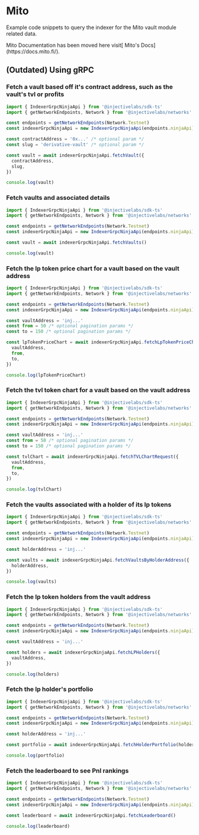 # Mito

Example code snippets to query the indexer for the Mito vault module related data.

<Callout icon="info" color="#07C1FF" iconType="regular">
Mito Documentation has been moved here visit[ Mito's Docs](https://docs.mito.fi/).
</Callout>

## (Outdated) Using gRPC

### Fetch a vault based off it's contract address, such as the vault's tvl or profits

```ts
import { IndexerGrpcNinjaApi } from '@injectivelabs/sdk-ts'
import { getNetworkEndpoints, Network } from '@injectivelabs/networks'

const endpoints = getNetworkEndpoints(Network.Testnet)
const indexerGrpcNinjaApi = new IndexerGrpcNinjaApi(endpoints.ninjaApi)

const contractAddress = '0x...' /* optional param */
const slug = 'derivative-vault' /* optional param */

const vault = await indexerGrpcNinjaApi.fetchVault({
  contractAddress,
  slug,
})

console.log(vault)
```

### Fetch vaults and associated details

```ts
import { IndexerGrpcNinjaApi } from '@injectivelabs/sdk-ts'
import { getNetworkEndpoints, Network } from '@injectivelabs/networks'

const endpoints = getNetworkEndpoints(Network.Testnet)
const indexerGrpcNinjaApi = new IndexerGrpcNinjaApi(endpoints.ninjaApi)

const vault = await indexerGrpcNinjaApi.fetchVaults()

console.log(vault)
```

### Fetch the lp token price chart for a vault based on the vault address

```ts
import { IndexerGrpcNinjaApi } from '@injectivelabs/sdk-ts'
import { getNetworkEndpoints, Network } from '@injectivelabs/networks'

const endpoints = getNetworkEndpoints(Network.Testnet)
const indexerGrpcNinjaApi = new IndexerGrpcNinjaApi(endpoints.ninjaApi)

const vaultAddress = 'inj...'
const from = 50 /* optional pagination params */
const to = 150 /* optional pagination params */

const lpTokenPriceChart = await indexerGrpcNinjaApi.fetchLpTokenPriceChart({
  vaultAddress,
  from,
  to,
})

console.log(lpTokenPriceChart)
```

### Fetch the tvl token chart for a vault based on the vault address

```ts
import { IndexerGrpcNinjaApi } from '@injectivelabs/sdk-ts'
import { getNetworkEndpoints, Network } from '@injectivelabs/networks'

const endpoints = getNetworkEndpoints(Network.Testnet)
const indexerGrpcNinjaApi = new IndexerGrpcNinjaApi(endpoints.ninjaApi)

const vaultAddress = 'inj...'
const from = 50 /* optional pagination params */
const to = 150 /* optional pagination params */

const tvlChart = await indexerGrpcNinjaApi.fetchTVLChartRequest({
  vaultAddress,
  from,
  to,
})

console.log(tvlChart)
```

### Fetch the vaults associated with a holder of its lp tokens

```ts
import { IndexerGrpcNinjaApi } from '@injectivelabs/sdk-ts'
import { getNetworkEndpoints, Network } from '@injectivelabs/networks'

const endpoints = getNetworkEndpoints(Network.Testnet)
const indexerGrpcNinjaApi = new IndexerGrpcNinjaApi(endpoints.ninjaApi)

const holderAddress = 'inj...'

const vaults = await indexerGrpcNinjaApi.fetchVaultsByHolderAddress({
  holderAddress,
})

console.log(vaults)
```

### Fetch the lp token holders from the vault address

```ts
import { IndexerGrpcNinjaApi } from '@injectivelabs/sdk-ts'
import { getNetworkEndpoints, Network } from '@injectivelabs/networks'

const endpoints = getNetworkEndpoints(Network.Testnet)
const indexerGrpcNinjaApi = new IndexerGrpcNinjaApi(endpoints.ninjaApi)

const vaultAddress = 'inj...'

const holders = await indexerGrpcNinjaApi.fetchLPHolders({
  vaultAddress,
})

console.log(holders)
```

### Fetch the lp holder's portfolio

```ts
import { IndexerGrpcNinjaApi } from '@injectivelabs/sdk-ts'
import { getNetworkEndpoints, Network } from '@injectivelabs/networks'

const endpoints = getNetworkEndpoints(Network.Testnet)
const indexerGrpcNinjaApi = new IndexerGrpcNinjaApi(endpoints.ninjaApi)

const holderAddress = 'inj...'

const portfolio = await indexerGrpcNinjaApi.fetchHolderPortfolio(holderAddress)

console.log(portfolio)
```

### Fetch the leaderboard to see Pnl rankings

```ts
import { IndexerGrpcNinjaApi } from '@injectivelabs/sdk-ts'
import { getNetworkEndpoints, Network } from '@injectivelabs/networks'

const endpoints = getNetworkEndpoints(Network.Testnet)
const indexerGrpcNinjaApi = new IndexerGrpcNinjaApi(endpoints.ninjaApi)

const leaderboard = await indexerGrpcNinjaApi.fetchLeaderboard()

console.log(leaderboard)
```
